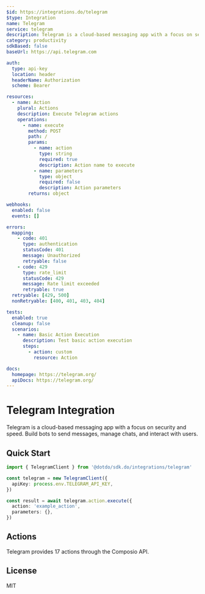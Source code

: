 ```yaml
---
$id: https://integrations.do/telegram
$type: Integration
name: Telegram
service: telegram
description: Telegram is a cloud-based messaging app with a focus on security and speed. Build bots to send messages, manage chats, and interact with users.
category: productivity
sdkBased: false
baseUrl: https://api.telegram.com

auth:
  type: api-key
  location: header
  headerName: Authorization
  scheme: Bearer

resources:
  - name: Action
    plural: Actions
    description: Execute Telegram actions
    operations:
      - name: execute
        method: POST
        path: /
        params:
          - name: action
            type: string
            required: true
            description: Action name to execute
          - name: parameters
            type: object
            required: false
            description: Action parameters
        returns: object

webhooks:
  enabled: false
  events: []

errors:
  mapping:
    - code: 401
      type: authentication
      statusCode: 401
      message: Unauthorized
      retryable: false
    - code: 429
      type: rate_limit
      statusCode: 429
      message: Rate limit exceeded
      retryable: true
  retryable: [429, 500]
  nonRetryable: [400, 401, 403, 404]

tests:
  enabled: true
  cleanup: false
  scenarios:
    - name: Basic Action Execution
      description: Test basic action execution
      steps:
        - action: custom
          resource: Action

docs:
  homepage: https://telegram.org/
  apiDocs: https://telegram.org/
---
```


# Telegram Integration

Telegram is a cloud-based messaging app with a focus on security and speed. Build bots to send messages, manage chats, and interact with users.

## Quick Start

```typescript
import { TelegramClient } from '@dotdo/sdk.do/integrations/telegram'

const telegram = new TelegramClient({
  apiKey: process.env.TELEGRAM_API_KEY,
})

const result = await telegram.action.execute({
  action: 'example_action',
  parameters: {},
})
```

## Actions

Telegram provides 17 actions through the Composio API.

## License

MIT
